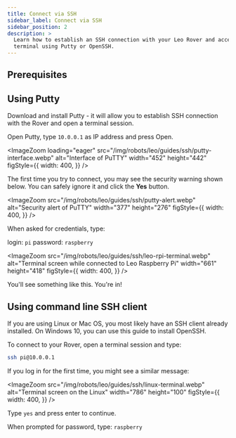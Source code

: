 ```yaml
---
title: Connect via SSH
sidebar_label: Connect via SSH
sidebar_position: 2
description: >
  Learn how to establish an SSH connection with your Leo Rover and access its
  terminal using Putty or OpenSSH.
---
```


## Prerequisites

<LinkButton to="connect-to-rover-ap" title="Connect to Leo Rover AP" />

## Using Putty

Download and install Putty - it will allow you to establish SSH connection with
the Rover and open a terminal session.

Open Putty, type `10.0.0.1` as IP address and press Open.

<ImageZoom
  loading="eager"
  src="/img/robots/leo/guides/ssh/putty-interface.webp"
  alt="Interface of PuTTY"
  width="452"
  height="442"
  figStyle={{
    width: 400,
  }}
/>

The first time you try to connect, you may see the security warning shown below.
You can safely ignore it and click the **Yes** button.

<ImageZoom
  src="/img/robots/leo/guides/ssh/putty-alert.webp"
  alt="Security alert of PuTTY"
  width="377"
  height="276"
  figStyle={{
    width: 400,
  }}
/>

When asked for credentials, type:

login: `pi` password: `raspberry`

<ImageZoom
  src="/img/robots/leo/guides/ssh/leo-rpi-terminal.webp"
  alt="Terminal screen while connected to Leo Raspberry Pi"
  width="661"
  height="418"
  figStyle={{
    width: 400,
  }}
/>

You'll see something like this. You're in!

## Using command line SSH client

If you are using Linux or Mac OS, you most likely have an SSH client already
installed. On Windows 10, you can use this guide to install OpenSSH.

To connect to your Rover, open a terminal session and type:

```bash
ssh pi@10.0.0.1
```

If you log in for the first time, you might see a similar message:

<ImageZoom
  src="/img/robots/leo/guides/ssh/linux-terminal.webp"
  alt="Terminal screen on the Linux"
  width="786"
  height="100"
  figStyle={{
    width: 400,
  }}
/>

Type `yes` and press enter to continue.

When prompted for password, type: `raspberry`
